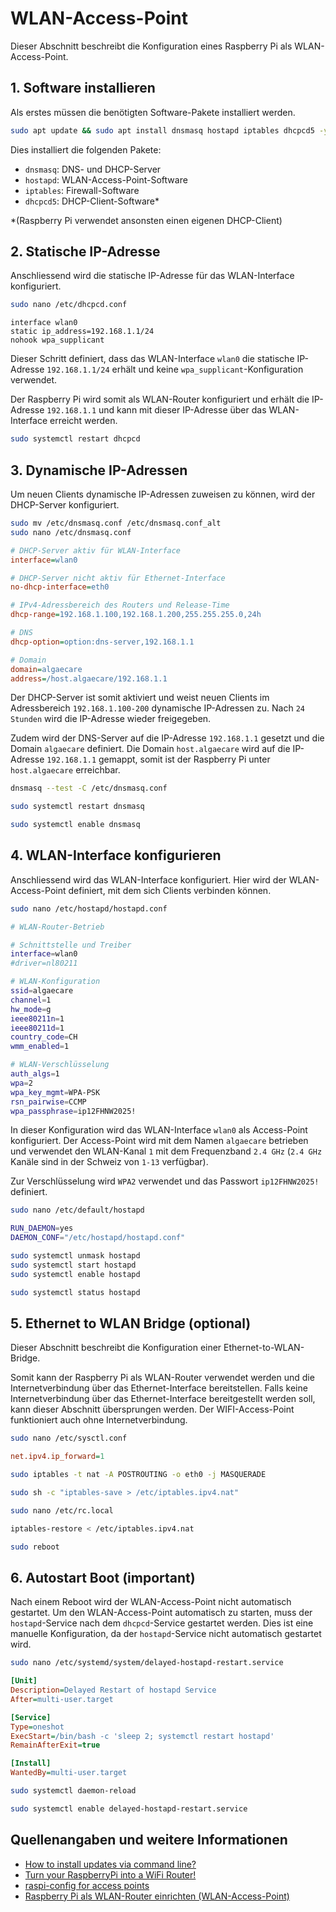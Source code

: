 # WLAN-Access-Point

Dieser Abschnitt beschreibt die Konfiguration eines Raspberry Pi als WLAN-Access-Point.

## 1. Software installieren

Als erstes müssen die benötigten Software-Pakete installiert werden.

```bash
sudo apt update && sudo apt install dnsmasq hostapd iptables dhcpcd5 -y
```

Dies installiert die folgenden Pakete:
- `dnsmasq`: DNS- und DHCP-Server
- `hostapd`: WLAN-Access-Point-Software
- `iptables`: Firewall-Software
- `dhcpcd5`: DHCP-Client-Software*

*(Raspberry Pi verwendet ansonsten einen eigenen DHCP-Client)

## 2. Statische IP-Adresse

Anschliessend wird die statische IP-Adresse für das WLAN-Interface konfiguriert.

```bash
sudo nano /etc/dhcpcd.conf
```

```
interface wlan0
static ip_address=192.168.1.1/24
nohook wpa_supplicant
```


Dieser Schritt definiert, dass das WLAN-Interface `wlan0` die statische IP-Adresse `192.168.1.1/24` erhält und keine `wpa_supplicant`-Konfiguration verwendet.

Der Raspberry Pi wird somit als WLAN-Router konfiguriert und erhält die IP-Adresse `192.168.1.1` und kann mit dieser IP-Adresse über das WLAN-Interface erreicht werden.

```bash
sudo systemctl restart dhcpcd
```

## 3. Dynamische IP-Adressen

Um neuen Clients dynamische IP-Adressen zuweisen zu können, wird der DHCP-Server konfiguriert.

```bash
sudo mv /etc/dnsmasq.conf /etc/dnsmasq.conf_alt
sudo nano /etc/dnsmasq.conf
```

```ini
# DHCP-Server aktiv für WLAN-Interface
interface=wlan0

# DHCP-Server nicht aktiv für Ethernet-Interface
no-dhcp-interface=eth0

# IPv4-Adressbereich des Routers und Release-Time
dhcp-range=192.168.1.100,192.168.1.200,255.255.255.0,24h

# DNS
dhcp-option=option:dns-server,192.168.1.1

# Domain
domain=algaecare
address=/host.algaecare/192.168.1.1
```

Der DHCP-Server ist somit aktiviert und weist neuen Clients im Adressbereich `192.168.1.100-200` dynamische IP-Adressen zu. Nach `24 Stunden` wird die IP-Adresse wieder freigegeben.

Zudem wird der DNS-Server auf die IP-Adresse `192.168.1.1` gesetzt und die Domain `algaecare` definiert. Die Domain `host.algaecare` wird auf die IP-Adresse `192.168.1.1` gemappt, somit ist der Raspberry Pi unter `host.algaecare` erreichbar.

```bash
dnsmasq --test -C /etc/dnsmasq.conf
```

```bash
sudo systemctl restart dnsmasq
```

```bash
sudo systemctl enable dnsmasq
```

## 4. WLAN-Interface konfigurieren

Anschliessend wird das WLAN-Interface konfiguriert. Hier wird der WLAN-Access-Point definiert, mit dem sich Clients verbinden können.

```bash
sudo nano /etc/hostapd/hostapd.conf
```

```bash
# WLAN-Router-Betrieb

# Schnittstelle und Treiber
interface=wlan0
#driver=nl80211

# WLAN-Konfiguration
ssid=algaecare
channel=1
hw_mode=g
ieee80211n=1
ieee80211d=1
country_code=CH
wmm_enabled=1

# WLAN-Verschlüsselung
auth_algs=1
wpa=2
wpa_key_mgmt=WPA-PSK
rsn_pairwise=CCMP
wpa_passphrase=ip12FHNW2025!
```

In dieser Konfiguration wird das WLAN-Interface `wlan0` als Access-Point konfiguriert. Der Access-Point wird mit dem Namen `algaecare` betrieben und verwendet den WLAN-Kanal `1` mit dem Frequenzband `2.4 GHz` (`2.4 GHz` Kanäle sind in der Schweiz von `1-13` verfügbar).

Zur Verschlüsselung wird `WPA2` verwendet und das Passwort `ip12FHNW2025!` definiert.

```bash
sudo nano /etc/default/hostapd
```

```bash
RUN_DAEMON=yes
DAEMON_CONF="/etc/hostapd/hostapd.conf"
```

```bash
sudo systemctl unmask hostapd
sudo systemctl start hostapd
sudo systemctl enable hostapd
```

```bash
sudo systemctl status hostapd
```

## 5. Ethernet to WLAN Bridge (optional)

Dieser Abschnitt beschreibt die Konfiguration einer Ethernet-to-WLAN-Bridge.

Somit kann der Raspberry Pi als WLAN-Router verwendet werden und die Internetverbindung über das Ethernet-Interface bereitstellen. Falls keine Internetverbindung über das Ethernet-Interface bereitgestellt werden soll, kann dieser Abschnitt übersprungen werden. Der WIFI-Access-Point funktioniert auch ohne Internetverbindung.

```bash
sudo nano /etc/sysctl.conf
```

```ini
net.ipv4.ip_forward=1
```

```bash
sudo iptables -t nat -A POSTROUTING -o eth0 -j MASQUERADE
```

```bash
sudo sh -c "iptables-save > /etc/iptables.ipv4.nat"
```

```bash
sudo nano /etc/rc.local
```

```bash
iptables-restore < /etc/iptables.ipv4.nat
```

```bash
sudo reboot
```


## 6. Autostart Boot (important)

Nach einem Reboot wird der WLAN-Access-Point nicht automatisch gestartet. Um den WLAN-Access-Point automatisch zu starten, muss der `hostapd`-Service nach dem `dhcpcd`-Service gestartet werden. Dies ist eine manuelle Konfiguration, da der `hostapd`-Service nicht automatisch gestartet wird.

```bash
sudo nano /etc/systemd/system/delayed-hostapd-restart.service
```

```ini
[Unit]
Description=Delayed Restart of hostapd Service
After=multi-user.target

[Service]
Type=oneshot
ExecStart=/bin/bash -c 'sleep 2; systemctl restart hostapd'
RemainAfterExit=true

[Install]
WantedBy=multi-user.target
```

```bash
sudo systemctl daemon-reload
```

```bash
sudo systemctl enable delayed-hostapd-restart.service
```

## Quellenangaben und weitere Informationen

- [How to install updates via command line?](https://askubuntu.com/questions/196768/how-to-install-updates-via-command-line)
- [Turn your RaspberryPi into a WiFi Router!](https://www.youtube.com/watch?v=laeOmNDE-Ac)
- [raspi-config for access points](https://www.raspberrypi.com/documentation/computers/configuration.html)
- [Raspberry Pi als WLAN-Router einrichten (WLAN-Access-Point)](https://www.elektronik-kompendium.de/sites/raspberry-pi/2002171.htm)